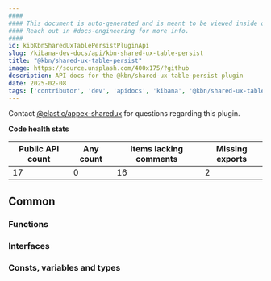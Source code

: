 ```yaml
---
####
#### This document is auto-generated and is meant to be viewed inside our experimental, new docs system.
#### Reach out in #docs-engineering for more info.
####
id: kibKbnSharedUxTablePersistPluginApi
slug: /kibana-dev-docs/api/kbn-shared-ux-table-persist
title: "@kbn/shared-ux-table-persist"
image: https://source.unsplash.com/400x175/?github
description: API docs for the @kbn/shared-ux-table-persist plugin
date: 2025-02-08
tags: ['contributor', 'dev', 'apidocs', 'kibana', '@kbn/shared-ux-table-persist']
---
```




Contact [@elastic/appex-sharedux](https://github.com/orgs/elastic/teams/appex-sharedux) for questions regarding this plugin.

**Code health stats**

| Public API count  | Any count | Items lacking comments | Missing exports |
|-------------------|-----------|------------------------|-----------------|
| 17 | 0 | 16 | 2 |

## Common

### Functions
<DocDefinitionList data={kbnSharedUxTablePersistObj.common.functions}/>

### Interfaces
<DocDefinitionList data={kbnSharedUxTablePersistObj.common.interfaces}/>

### Consts, variables and types
<DocDefinitionList data={kbnSharedUxTablePersistObj.common.misc}/>

